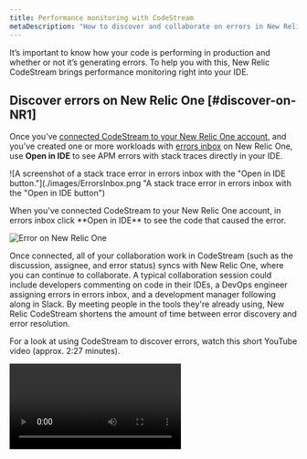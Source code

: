 ```yaml
---
title: Performance monitoring with CodeStream
metaDescription: "How to discover and collaborate on errors in New Relic CodeStream."
---
```


It’s important to know how your code is performing in production and whether or not it’s generating errors. To help you with this, New Relic CodeStream brings performance monitoring right into your IDE.

## Discover errors on New Relic One [#discover-on-NR1]

Once you’ve [connected CodeStream to your New Relic One account](/docs/codestream/start-here/codestream-new-relic), and you've created one or more workloads with [errors inbox](/docs/errors-inbox/errors-inbox/) on New Relic One, use **Open in IDE** to see APM errors with stack traces directly in your IDE.

![A screenshot of a stack trace error in errors inbox with the "Open in IDE button."](./images/ErrorsInbox.png "A stack trace error in errors inbox with the "Open in IDE button")

<figcaption>When you've connected CodeStream to your New Relic One account, in errors inbox click **Open in IDE** to see the code that caused the error.</figcaption>

![Error on New Relic One](./images/ErrorOnNR1.png)

Once connected, all of your collaboration work in CodeStream (such as the discussion, assignee, and error status) syncs with New Relic One, where you can continue to collaborate. A typical collaboration session could include  developers commenting on code in their IDEs, a DevOps engineer assigning errors in errors inbox, and a development manager following along in Slack. By meeting people in the tools they're already using, New Relic CodeStream shortens the amount of time between error discovery and error resolution.

For a look at using CodeStream to discover errors, watch this short YouTube video (approx. 2:27 minutes).

<Video id="LfH7p76Cvro" type="youtube" />

## Discover errors via CodeStream [#discover-via-CS]

In addition to errors inbox, discover errors in your IDE in the [CodeStream observability section](/docs/codestream/codestream-ui-overview/observability-section). In addition to recent errors in your repos, see any specific errors assigned to you.

![A screenshot of the observability section with recent and assigned stack trace errors.](./images/ObservabilitySection.png "The observability section with recent and assigned stack trace errors.")

<figcaption>Use CodeStream's observability section to keep up to date with recent and assigned stack trace errors.</figcaption>

## Error details [#error-details]

No matter how you've arrived at an error in your IDE, CodeStream presents all of the error’s details, including the stack trace, and you can collaborate with your teammates to resolve the error.

![An animated image that shows someone commenting on a line of code associated with an error.](./images/Observability-VSC.gif "Someone commenting on a line of code associated with an error.")

<figcaption>Navigate the stack trace to investigate the issue.</figcaption>

Click any frame in the stack trace to jump straight to the corresponding file and line number in your IDE. As you navigate the stack trace, if you come across code that seems like the source of your problem, select it and click the comment icon to start collaborating.

## Collaborate with CodeStream [#collaborate]

With CodeStream open, once you've identified the problematic code, select it in your editor and click the comment icon that appears next to it in the CodeStream pane. CodeStream automatically mentions the most recent person to touch the code related to the error, making it easy for you to bring the right people into the discussion.

![A screenshot of a comment with the most recent code contributor automatically added.](./images/ErrorAutoMention.png "A comment with the most recent code contributor automatically added.")

<figcaption>Select code in your editor to add a comment.</figcaption>

Assign the error and update its status for better tracking an accountability.

![A screenshot of the CodeStream's error assignment.](./images/ErrorAssignee.png "CodeStream's error assignment.")

<figcaption>Once you’ve identified the problem you can assign the error, either to an existing teammate on CodeStream or to a person suggested based on the repository’s Git commit history.</figcaption>

![A screenshot of the error status dropdown.](./images/ErrorStatus.png "The error status dropdown.")

<figcaption>You can update the error’s status from unresolved to resolved or ignored.</figcaption>

## Use build SHAs or release tags with CodeStream [#sha]

You may see this warning if there's no git reference, either a build SHA or release tag, associated with a specific error. CodeStream uses the git reference to match the specific stack trace error with the version of the code running in the environment that triggered the error.

![A screenshot of the git reference not configured warning message.](./images/BuildSHANotConfigured.png "The git reference not configured warning message.")

<figcaption>The git reference not configured warning message reads: Assocaite a build SHA or release tag with your errors so that CodeStream can help make sure you're looking at the right version of the code.</figcaption>

To configure a git reference [set the environment variables for your APM agent](/docs/codestream/start-here/codestream-new-relic/#buildsha).

Even without the git reference configured, you can still investigate the error, but you may not be looking at the version of the code that caused it.

![A screenshot of the git reference not found warning message.](./images/BuildSHANotFound.png "The git reference not found warning message.")

<figcaption>The git reference not found warning message reads: Your version of the code doesn't match the environment that triggered the error. Fetch the following reference to better investigate the error.</figcaption>

If you do have git references configured, but the version of the code you're on locally doesn't contain that reference, CodeStream will let you know so that you can more effectively investigate and resolve the error.

CodeStream will also let you know if the error doesn’t have a stack trace associated with it. This happens with older errors when the stack trace has aged out on New Relic One.

## Other collaboration tools [#other-tools]

In an error discussion, use the `...` **More actions** dropdown to share the discussion on Slack or Microsoft Teams.

## Associate your repository [#repo]

![A screenshot of the missing repository info message.](./images/RepoAssociation.png "The missing repository info message.")

<figcaption>If there's no repository associated with CodeStream when you click **Open in IDE** on an error, CodeStream prompts you to do so.</figcaption>

All of the repositories you currently have open in your IDE are listed in the **select a repo** dropdown.

If you don’t see the repository you want listed, open it in your IDE and it will automatically get added to the list. If you’re working with a fork, make sure you select the upstream remote.

To avoid having to do this manual association every time you open an error, you can [make these associations via your APM agent's environment variables](/docs/codestream/start-here/codestream-new-relic/#repo-url).
